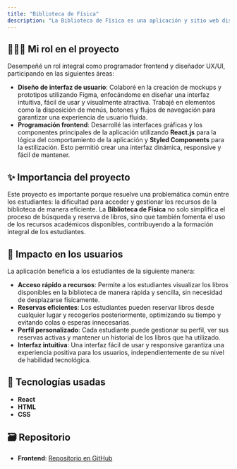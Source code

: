 ```yaml
---
title: "Biblioteca de Física"
description: "La Biblioteca de Física es una aplicación y sitio web diseñada para los estudiantes de la carrera de Física de la Universidad Nacional Autónoma de Honduras (UNAH). Esta plataforma permite a los estudiantes visualizar los libros disponibles en la biblioteca de la carrera, gestionar un perfil personal y reservar libros para su recogida posterior. El objetivo principal es simplificar el acceso a los recursos académicos y optimizar el proceso de préstamo de libros."
---
```

## 🙋🏻‍♂️ Mi rol en el proyecto

Desempeñé un rol integral como programador frontend y diseñador UX/UI, participando en las siguientes áreas:

- **Diseño de interfaz de usuario**: Colaboré en la creación de mockups y prototipos utilizando Figma, enfocándome en diseñar una interfaz intuitiva, fácil de usar y visualmente atractiva. Trabajé en elementos como la disposición de menús, botones y flujos de navegación para garantizar una experiencia de usuario fluida.
- **Programación frontend**: Desarrollé las interfaces gráficas y los componentes principales de la aplicación utilizando **React.js** para la lógica del comportamiento de la aplicación y **Styled Components** para la estilización. Esto permitió crear una interfaz dinámica, responsive y fácil de mantener.

## ✨ Importancia del proyecto

Este proyecto es importante porque resuelve una problemática común entre los estudiantes: la dificultad para acceder y gestionar los recursos de la biblioteca de manera eficiente. La **Biblioteca de Física** no solo simplifica el proceso de búsqueda y reserva de libros, sino que también fomenta el uso de los recursos académicos disponibles, contribuyendo a la formación integral de los estudiantes.

## 🎇 Impacto en los usuarios

La aplicación beneficia a los estudiantes de la siguiente manera:

- **Acceso rápido a recursos**: Permite a los estudiantes visualizar los libros disponibles en la biblioteca de manera rápida y sencilla, sin necesidad de desplazarse físicamente.
- **Reservas eficientes**: Los estudiantes pueden reservar libros desde cualquier lugar y recogerlos posteriormente, optimizando su tiempo y evitando colas o esperas innecesarias.
- **Perfil personalizado**: Cada estudiante puede gestionar su perfil, ver sus reservas activas y mantener un historial de los libros que ha utilizado.
- **Interfaz intuitiva**: Una interfaz fácil de usar y responsive garantiza una experiencia positiva para los usuarios, independientemente de su nivel de habilidad tecnológica.

## 🤖 Tecnologías usadas

- **React**
- **HTML**
- **CSS**

## 🗃️ Repositorio

- **Frontend**: [Repositorio en GitHub](https://github.com/Biblioteca-AEIS-AEHFI/biblioteca-fs-frontend)